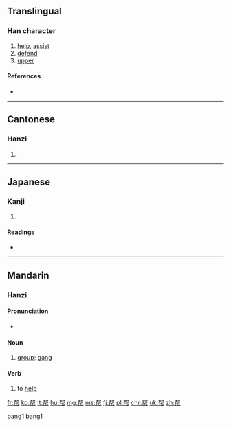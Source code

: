 {{also|幫}}
==Translingual==

===Han character===
{{Han char|rn=50|rad=巾|as=07|sn=10|four=|canj=手中中月 (QLLB)|ids=⿱[[邦]][[巾]]}}

# [[help]], [[assist]]
# [[defend]]
# [[upper]]

====References====
* {{Han ref|kx=0332.121|dkj=08928|dj=0637.130|hdz=10736.050|uh=5E2E|ud=24110}}

----

==Cantonese==

===Hanzi===
{{yue-hanzi|jyut=[[bong1]]|y=bong1|tra=幫}}

# {{defn|lang=yue|sort=巾07}}

----

==Japanese==

===Kanji===
{{ja-kanji|grade=|rs=巾07}}

# {{defn|lang=ja|sort=巾07}}

====Readings====
* {{ja-readings|on=[[ほう]] (hō)|kun=[[たすける]] (tasukeru)}}

----

==Mandarin==
===Hanzi===
{{cmn-hanzi|pin=[[bāng]] ([[bang1]])|wg=pang<sup>1</sup>}}

====Pronunciation====
* {{audio|Zh-bang.ogg|Audio|lang=cmn}}

====Noun====
{{cmn-noun|s|pin=bāng|pint=bang1|tra=幫|sim=帮}}

# [[group]]; [[gang]]

====Verb====
{{cmn-verb|s|pin=bāng|pint=bang1|tra=幫|sim=帮}}

# to [[help]]

[[Category:Elementary Mandarin|bang1]]
[[Category:Intermediate Mandarin|bang1]]

[[fr:帮]]
[[ko:帮]]
[[lt:帮]]
[[hu:帮]]
[[mg:帮]]
[[ms:帮]]
[[fj:帮]]
[[pl:帮]]
[[chr:帮]]
[[uk:帮]]
[[zh:帮]]